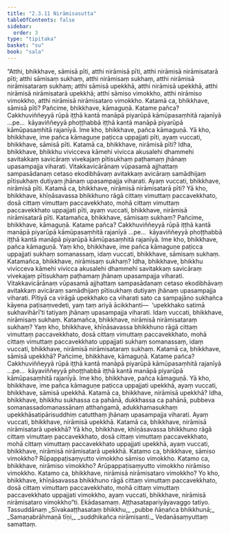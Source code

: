 ```yaml
---
title: "2.3.11 Nirāmisasutta"
tableOfContents: false
sidebar:
  order: 3
type: "tipitaka"
basket: "su"
book: "sala"
---
```



<DynamicBreadcrumb />

<Division number="279" book="sala">

<Paragraph number="1222" book="sala">
“Atthi, bhikkhave, sāmisā pīti, atthi nirāmisā pīti, atthi nirāmisā nirāmisatarā pīti; atthi sāmisaṃ sukhaṃ, atthi nirāmisaṃ sukhaṃ, atthi nirāmisā nirāmisataraṃ sukhaṃ; atthi sāmisā upekkhā, atthi nirāmisā upekkhā, atthi nirāmisā nirāmisatarā upekkhā; atthi sāmiso vimokkho, atthi nirāmiso vimokkho, atthi nirāmisā nirāmisataro vimokkho. Katamā ca, bhikkhave, sāmisā pīti? Pañcime, bhikkhave, kāmaguṇā. Katame pañca? Cakkhuviññeyyā rūpā iṭṭhā kantā manāpā piyarūpā kāmūpasaṃhitā rajanīyā …pe…  kāyaviññeyyā phoṭṭhabbā iṭṭhā kantā manāpā piyarūpā kāmūpasaṃhitā rajanīyā. Ime kho, bhikkhave, pañca kāmaguṇā. Yā kho, bhikkhave, ime pañca kāmaguṇe paṭicca uppajjati pīti, ayaṃ vuccati, bhikkhave, sāmisā pīti.
</Paragraph>

<Paragraph number="1223" book="sala">
Katamā ca, bhikkhave, nirāmisā pīti? Idha, bhikkhave, bhikkhu vivicceva kāmehi vivicca akusalehi dhammehi savitakkaṃ savicāraṃ vivekajaṃ pītisukhaṃ paṭhamaṃ jhānaṃ upasampajja viharati. Vitakkavicārānaṃ vūpasamā ajjhattaṃ sampasādanaṃ cetaso ekodibhāvaṃ avitakkaṃ avicāraṃ samādhijaṃ pītisukhaṃ dutiyaṃ jhānaṃ upasampajja viharati. Ayaṃ vuccati, bhikkhave, nirāmisā pīti.
</Paragraph>

<Paragraph number="1224" book="sala">
Katamā ca, bhikkhave, nirāmisā nirāmisatarā pīti? Yā kho, bhikkhave, khīṇāsavassa bhikkhuno rāgā cittaṃ vimuttaṃ paccavekkhato, dosā cittaṃ vimuttaṃ paccavekkhato, mohā cittaṃ vimuttaṃ paccavekkhato uppajjati pīti, ayaṃ vuccati, bhikkhave, nirāmisā nirāmisatarā pīti.
</Paragraph>

<Paragraph number="1225" book="sala">
Katamañca, bhikkhave, sāmisaṃ sukhaṃ? Pañcime, bhikkhave, kāmaguṇā. Katame pañca? Cakkhuviññeyyā rūpā iṭṭhā kantā manāpā piyarūpā kāmūpasaṃhitā rajanīyā …pe…  kāyaviññeyyā phoṭṭhabbā iṭṭhā kantā manāpā piyarūpā kāmūpasaṃhitā rajanīyā. Ime kho, bhikkhave, pañca kāmaguṇā. Yaṃ kho, bhikkhave, ime pañca kāmaguṇe paṭicca uppajjati sukhaṃ somanassaṃ, idaṃ vuccati, bhikkhave, sāmisaṃ sukhaṃ.
</Paragraph>

<Paragraph number="1226" book="sala">
Katamañca, bhikkhave, nirāmisaṃ sukhaṃ? Idha, bhikkhave, bhikkhu vivicceva kāmehi vivicca akusalehi dhammehi savitakkaṃ savicāraṃ vivekajaṃ pītisukhaṃ paṭhamaṃ jhānaṃ upasampajja viharati. Vitakkavicārānaṃ vūpasamā ajjhattaṃ sampasādanaṃ cetaso ekodibhāvaṃ avitakkaṃ avicāraṃ samādhijaṃ pītisukhaṃ dutiyaṃ jhānaṃ upasampajja viharati. Pītiyā ca virāgā upekkhako ca viharati sato ca sampajāno sukhañca kāyena paṭisaṃvedeti, yaṃ taṃ ariyā ācikkhanti—  ‘upekkhako satimā sukhavihārī’ti tatiyaṃ jhānaṃ upasampajja viharati. Idaṃ vuccati, bhikkhave, nirāmisaṃ sukhaṃ.
</Paragraph>

<Paragraph number="1227" book="sala">
Katamañca, bhikkhave, nirāmisā nirāmisataraṃ sukhaṃ? Yaṃ kho, bhikkhave, khīṇāsavassa bhikkhuno rāgā cittaṃ vimuttaṃ paccavekkhato, dosā cittaṃ vimuttaṃ paccavekkhato, mohā cittaṃ vimuttaṃ paccavekkhato uppajjati sukhaṃ somanassaṃ, idaṃ vuccati, bhikkhave, nirāmisā nirāmisataraṃ sukhaṃ.
</Paragraph>

<Paragraph number="1228" book="sala">
Katamā ca, bhikkhave, sāmisā upekkhā? Pañcime, bhikkhave, kāmaguṇā. Katame pañca? Cakkhuviññeyyā rūpā iṭṭhā kantā manāpā piyarūpā kāmūpasaṃhitā rajanīyā …pe…  kāyaviññeyyā phoṭṭhabbā iṭṭhā kantā manāpā piyarūpā kāmūpasaṃhitā rajanīyā. Ime kho, bhikkhave, pañca kāmaguṇā. Yā kho, bhikkhave, ime pañca kāmaguṇe paṭicca uppajjati upekkhā, ayaṃ vuccati, bhikkhave, sāmisā upekkhā.
</Paragraph>

<Paragraph number="1229" book="sala">
Katamā ca, bhikkhave, nirāmisā upekkhā? Idha, bhikkhave, bhikkhu sukhassa ca pahānā, dukkhassa ca pahānā, pubbeva somanassadomanassānaṃ atthaṅgamā, adukkhamasukhaṃ upekkhāsatipārisuddhiṃ catutthaṃ jhānaṃ upasampajja viharati. Ayaṃ vuccati, bhikkhave, nirāmisā upekkhā.
</Paragraph>

<Paragraph number="1230" book="sala">
Katamā ca, bhikkhave, nirāmisā nirāmisatarā upekkhā? Yā kho, bhikkhave, khīṇāsavassa bhikkhuno rāgā cittaṃ vimuttaṃ paccavekkhato, dosā cittaṃ vimuttaṃ paccavekkhato, mohā cittaṃ vimuttaṃ paccavekkhato uppajjati upekkhā, ayaṃ vuccati, bhikkhave, nirāmisā nirāmisatarā upekkhā.
</Paragraph>

<Paragraph number="1231" book="sala">
Katamo ca, bhikkhave, sāmiso vimokkho? Rūpappaṭisaṃyutto vimokkho sāmiso vimokkho.
</Paragraph>

<Paragraph number="1232" book="sala">
Katamo ca, bhikkhave, nirāmiso vimokkho? Arūpappaṭisaṃyutto vimokkho nirāmiso vimokkho.
</Paragraph>

<Paragraph number="1233" book="sala">
Katamo ca, bhikkhave, nirāmisā nirāmisataro vimokkho? Yo kho, bhikkhave, khīṇāsavassa bhikkhuno rāgā cittaṃ vimuttaṃ paccavekkhato, dosā cittaṃ vimuttaṃ paccavekkhato, mohā cittaṃ vimuttaṃ paccavekkhato uppajjati vimokkho, ayaṃ vuccati, bhikkhave, nirāmisā nirāmisataro vimokkho”ti.

</Paragraph>
</Division>

<Paragraph number="1234" type="center" book="sala">
Ekādasamaṃ.



</Paragraph>

<Paragraph number="1235" type="center" book="sala">
Aṭṭhasatapariyāyavaggo tatiyo.



</Paragraph>

<Paragraph number="1236" type="center" book="sala">
Tassuddānaṃ


</Paragraph>

<Paragraph number="1237" type="verses" book="sala">
_Sīvakaaṭṭhasataṃ bhikkhu,_  
_pubbe ñāṇañca bhikkhunā;_  
_Samaṇabrāhmaṇā tīṇi,_  
_suddhikañca nirāmisanti._  


</Paragraph>

<Paragraph number="1238" type="center" book="sala">
Vedanāsaṃyuttaṃ samattaṃ.
</Paragraph>